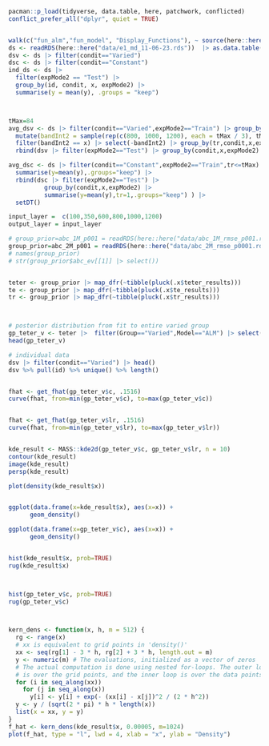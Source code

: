 




```r

pacman::p_load(tidyverse, data.table, here, patchwork, conflicted)
conflict_prefer_all("dplyr", quiet = TRUE)


walk(c("fun_alm","fun_model", "Display_Functions"), ~ source(here::here(paste0("Functions/", .x, ".R"))))
ds <- readRDS(here::here("data/e1_md_11-06-23.rds"))  |> as.data.table()
dsv <- ds |> filter(condit=="Varied")  
dsc <- ds |> filter(condit=="Constant") 
ind_ds <- ds |> 
  filter(expMode2 == "Test") |> 
  group_by(id, condit, x, expMode2) |> 
  summarise(y = mean(y), .groups = "keep") 



tMax=84
avg_dsv <- ds |> filter(condit=="Varied",expMode2=="Train") |> group_by(tr) %>%
  mutate(bandInt2 = sample(rep(c(800, 1000, 1200), each = tMax / 3), tMax, replace = FALSE)[tr]) %>%
  filter(bandInt2 == x) |> select(-bandInt2) |> group_by(tr,condit,x,expMode2) |> summarise(y=mean(y),.groups="keep") |>
  rbind(dsv |> filter(expMode2=="Test") |> group_by(condit,x,expMode2) |> summarise(y=mean(y),tr=1,.groups="keep") ) |> setDT()

avg_dsc <- ds |> filter(condit=="Constant",expMode2=="Train",tr<=tMax) |> group_by(tr, condit,x,expMode2) |> 
  summarise(y=mean(y),.groups="keep") |> 
  rbind(dsc |> filter(expMode2=="Test") |> 
          group_by(condit,x,expMode2) |> 
          summarise(y=mean(y),tr=1,.groups="keep") ) |> 
  setDT()

input_layer =  c(100,350,600,800,1000,1200)
output_layer = input_layer

# group_prior=abc_1M_p001 = readRDS(here::here("data/abc_1M_rmse_p001.rds"))
group_prior=abc_2M_p001 = readRDS(here::here("data/abc_2M_rmse_p0001.rds"))
# names(group_prior)
# str(group_prior$abc_ev[[1]] |> select())


teter <- group_prior |> map_dfr(~tibble(pluck(.x$teter_results)))
te <- group_prior |> map_dfr(~tibble(pluck(.x$te_results)))
tr <- group_prior |> map_dfr(~tibble(pluck(.x$tr_results)))




```



```r

# posterior distribution from fit to entire varied group
gp_teter_v <- teter |>  filter(Group=="Varied",Model=="ALM") |> select(c,lr)
head(gp_teter_v)

# individual data
dsv |> filter(condit=="Varied") |> head()
dsv %>% pull(id) %>% unique() %>% length()


fhat <- get_fhat(gp_teter_v$c, .1516)
curve(fhat, from=min(gp_teter_v$c), to=max(gp_teter_v$c))


fhat <- get_fhat(gp_teter_v$lr, .1516)
curve(fhat, from=min(gp_teter_v$lr), to=max(gp_teter_v$lr))


kde_result <- MASS::kde2d(gp_teter_v$c, gp_teter_v$lr, n = 10)
contour(kde_result)
image(kde_result)
persp(kde_result)

plot(density(kde_result$x))


ggplot(data.frame(x=kde_result$x), aes(x=x)) +
      geom_density()

ggplot(data.frame(x=gp_teter_v$c), aes(x=x)) +
      geom_density()


hist(kde_result$x, prob=TRUE)
rug(kde_result$x)



hist(gp_teter_v$c, prob=TRUE)
rug(gp_teter_v$c)



kern_dens <- function(x, h, m = 512) {
  rg <- range(x)
  # xx is equivalent to grid points in 'density()'
  xx <- seq(rg[1] - 3 * h, rg[2] + 3 * h, length.out = m)
  y <- numeric(m) # The evaluations, initialized as a vector of zeros
  # The actual computation is done using nested for-loops. The outer loop
  # is over the grid points, and the inner loop is over the data points.
  for (i in seq_along(xx))
    for (j in seq_along(x))
      y[i] <- y[i] + exp(- (xx[i] - x[j])^2 / (2 * h^2))  
  y <- y / (sqrt(2 * pi) * h * length(x))
  list(x = xx, y = y)
}
f_hat <- kern_dens(kde_result$x, 0.00005, m=1024)
plot(f_hat, type = "l", lwd = 4, xlab = "x", ylab = "Density")
```

